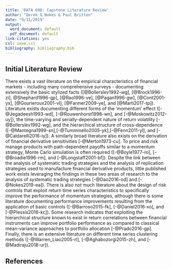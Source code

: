 ---
title: 'DATA 698: Capstone Literature Review'
author: "Derek G Nokes & Paul Britton"
date: "9/11/2019"
output:
  word_document: default
  pdf_document: default
link-citations: yes
csl: ieee.csl
bibliography: bibliography.bib
---


## Initial Literature Review
There exists a vast literature on the empirical characteristics of financial markets - including many comprehensive surveys - documenting extensively the basic stylized facts ([@Bollerslev1992-wg], [@Brock1996-zi], @Shephard1996-gp], [@Rao1996-ve], [@Pagan1996-gw], [@Cont2001-yx], [@Gourieroux2001-vl], [@Farmer2009-ye], and [@Marti2017-tp]). Literature exists documenting different forms of the ‘momentum’ effect ([-@Jegadeesh1993-wd], [-@Rouwenhorst1998-wn], and [-@Moskowitz2012-uy]), the time-varying and serially-dependent nature of return volatility [-@Bollerslev1992-wg], and the hierarchical structure of cross-dependence ([-@Mantegna1999-sn],[-@Tumminello2005-yk],[-@Fenn2011-yl], and [-@Caldarelli2016-iy]). A similarly broad literature also exists on the derivation of financial derivative sensitivities [-@Merton1973-cu]. To price and risk manage products with path-dependent payoffs similar to a momentum strategy, Monte Carlo simulation is often required ([-@Boyle1977-ro], [-@Broadie1996-rm], and [-@Longstaff2001-bf]). Despite the link between the analysis of systematic trading strategies and the analysis of replication strategies used to manufacture financial derivative products, little published work exists leveraging the findings in these two areas of research to the analysis of systematic trading strategies [-@Dao2016-od] and [-@Nokes2019-ea]). There is also not much literature about the design of risk controls that exploit return time series characteristics to specifically improve the performance of momentum strategies, although there is some literature documenting performance improvements resulting from the application of basic controls ([-@Barroso2015-fk], [-@Daniel2016-xo], and [-@Plessis2016-kc]). Some research indicates that exploiting the hierarchical structure known to exist in return correlations between financial instruments can improve portfolio performance as compared to classical mean-variance approaches to portfolio allocation [-@Prado2016-gp]. Finally, there is an extensive literature on different time series clustering methods ([-@Warren_Liao2005-rl], [-@Aghabozorgi2015-zh], and [-@Madiraju2018-ur]).

## References


